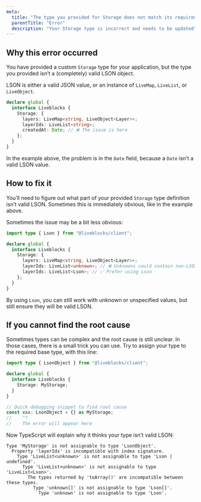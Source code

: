 ```yaml
---
meta:
  title: "The type you provided for Storage does not match its requirements"
  parentTitle: "Error"
  description: "Your Storage type is incorrect and needs to be updated"
---
```


## Why this error occurred

You have provided a custom `Storage` type for your application, but the type you
provided isn’t a (completely) valid LSON object.

<Banner type="success" title="What was LSON again?">

LSON is either a valid JSON value, or an instance of `LiveMap`, `LiveList`, or
`LiveObject`.

</Banner>

```ts highlight="6"
declare global {
  interface Liveblocks {
    Storage: {
      layers: LiveMap<string, LiveObject<Layer>>;
      layerIds: LiveList<string>;
      createdAt: Date; // ❌ The issue is here
    };
  }
}
```

In the example above, the problem is in the `Date` field, because a `Date` isn’t
a valid LSON value.

## How to fix it

You’ll need to figure out what part of your provided `Storage` type definition
isn’t valid LSON. Sometimes this is immediately obvious, like in the example
above.

Sometimes the issue may be a bit less obvious:

```ts highlight="7-8"
import type { Lson } from "@liveblocks/client";

declare global {
  interface Liveblocks {
    Storage: {
      layers: LiveMap<string, LiveObject<Layer>>;
      layerIds: LiveList<unknown>; // ❌ Unknowns could contain non-LSON
      layerIds: LiveList<Lson>; // ✅ Prefer using Lson
    };
  }
}
```

By using `Lson`, you can still work with unknown or unspecified values, but
still ensure they will be valid LSON.

## If you cannot find the root cause

Sometimes types can be complex and the root cause is still unclear. In those
cases, there is a small trick you can use. Try to assign your type to the
required base type, with this line:

```ts highlight="9-10"
import type { LsonObject } from "@liveblocks/client";

declare global {
  interface Liveblocks {
    Storage: MyStorage;
  }
}

// Quick debugging snippet to find root cause
const xxx: LsonObject = {} as MyStorage;
//    ^?
//    The error will appear here
```

Now TypeScript will explain why it thinks your type isn’t valid LSON:

```error showLineNumbers={false}
Type 'MyStorage' is not assignable to type 'LsonObject'.
  Property 'layerIds' is incompatible with index signature.
    Type 'LiveList<unknown>' is not assignable to type 'Lson | undefined'.
      Type 'LiveList<unknown>' is not assignable to type 'LiveList<Lson>'.
        The types returned by 'toArray()' are incompatible between these types.
          Type 'unknown[]' is not assignable to type 'Lson[]'.
            Type 'unknown' is not assignable to type 'Lson'.
```
